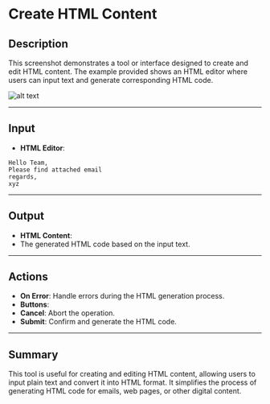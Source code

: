 # Create HTML Content

## Description

This screenshot demonstrates a tool or interface designed to create and edit HTML content. The example provided shows an HTML editor where users can input text and generate corresponding HTML code.

![alt text](../../../assets/text-action/create-html-content.png)

---

## Input

- **HTML Editor**:

```plaintext
Hello Team,
Please find attached email
regards,
xyz
 ```

---

## Output

- **HTML Content**:
- The generated HTML code based on the input text.

---

## Actions

- **On Error**: Handle errors during the HTML generation process.
- **Buttons**:
- **Cancel**: Abort the operation.
- **Submit**: Confirm and generate the HTML code.

---

## Summary

This tool is useful for creating and editing HTML content, allowing users to input plain text and convert it into HTML format. It simplifies the process of generating HTML code for emails, web pages, or other digital content.
